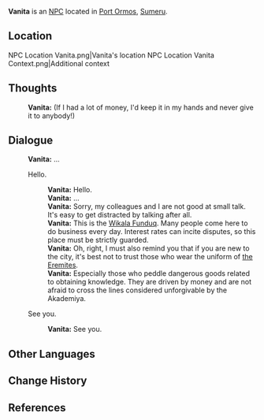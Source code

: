 {{Meta
|missing_NPC_location = yes
|missing_NPC_context  = yes
|missing_NPC_profile  = yes
|missing_NPC_idle     = yes
}}
{{Character Infobox
|type             = NPC
|image            = NPC Vanita.png
|realname         = 
|deceased         = 
|region           = Sumeru
|location         = 
|affiliation      = 
|title            = Eremite Mercenary

|ancestry         = <!-- Clan/family -->
|father           = 
|mother           = 
|spouse           = 
|sibling          = 
|child            = 
|relative         = 

|voiceEN          = [[imdb:nm9674561|Kendell Byrd]]<ref name="Kendell Byrd">Twitter: [https://twitter.com/flylikeabyrd22/status/1587904597531586561 EN VA Self Announcement]</ref>
|voiceCN          = 
|voiceJP          = 
|dialoguereward   = 
}}
'''Vanita''' is an [[NPC]] located in [[Port Ormos]], [[Sumeru]].
<!-- is a quest/event-exclusive NPC that appears in the [[(Chapter)]] Act I: [[(Quest)]].

Following a certain dialogue branch for the first time gives the player AMOUNT_AS_WORD [[Item]].<!-- Only needed for NPCs that give items -->

==Location==
<gallery>
NPC Location Vanita.png|Vanita's location
NPC Location Vanita Context.png|Additional context
</gallery>
<!--
==Profile==
Detailed story/lore information goes here.
''(To be added.)''

===Personality===
''(To be added.)''

===Appearance===
Keep appearance section short and concise. Limit to 2 paragraphs with 3-4 sentences each.
''(To be added.)''
-->
<!--
==Quests and Events==
{{Quests and Events}}

==Idle Quotes==
{{Dialogue start}}
: {{DIcon|Idle}} {{Tx}}
:: {{A|VO {{subst:PAGENAME}} 01.ogg}} "{{Tx}}"
{{Dialogue end}}

-->

==Thoughts==
{{All Schemes to Know Explanation|name=Vanita}}
{{Dialogue start}}
:{{A|VO Vanita All Schemes to Know 01.ogg}} '''Vanita:''' (If I had a lot of money, I'd keep it in my hands and never give it to anybody!)
{{Dialogue end}}

==Dialogue==
{{Dialogue start}}
:'''Vanita:''' ...
:{{DIcon}} Hello.
::'''Vanita:''' Hello.
::'''Vanita:''' ...
::'''Vanita:''' Sorry, my colleagues and I are not good at small talk. It's easy to get distracted by talking after all.
::'''Vanita:''' This is the [[Wikala Funduq]]. Many people come here to do business every day. Interest rates can incite disputes, so this place must be strictly guarded.
::'''Vanita:''' Oh, right, I must also remind you that if you are new to the city, it's best not to trust those who wear the uniform of [[the Eremites]].
::'''Vanita:''' Especially those who peddle dangerous goods related to obtaining knowledge. They are driven by money and are not afraid to cross the lines considered unforgivable by the Akademiya.
:{{DIcon}} See you.
::'''Vanita:''' See you.
{{Dialogue end}}
<!--
==Event Dialogue==
===Event Name===
{{Dialogue start}}
:'''{{subst:PAGENAME}}:'''
{{Dialogue end}}

==Trivia==
* 
-->
==Other Languages==
{{Other Languages
|default_hidden = 1
|en      = Vanita
|zhs     = 瓦妮塔
|zhs_rm  = Wǎnītǎ
|zht     = 瓦妮塔
|zht_rm  = Wǎnítǎ
|ja      = ヴァニータ
|ja_rm   = Vaniita
|ko      = 바니타
|ko_rm   = Banita
|es      = Vanita
|fr      = Vanita
|ru      = Ванита
|th      = Vanita
|vi      = Vanita
|de      = Vanita
|id      = Vanita
|pt      = Vanita
|tr      = Vanita
|it      = Vanita
}}

==Change History==
{{Change History|3.0}}

==References==
{{Reflist}}
